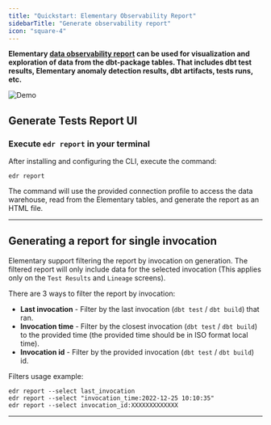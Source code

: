 ```yaml
---
title: "Quickstart: Elementary Observability Report"
sidebarTitle: "Generate observability report"
icon: "square-4"
---
```



**Elementary [data observability report](/features/collaboration-and-communication/data-observability-dashboard) can be used for visualization and exploration of data from the dbt-package tables. That includes dbt test results, Elementary anomaly detection results, dbt artifacts, tests runs, etc.**

<Frame>
  <img
    src="https://raw.githubusercontent.com/elementary-data/elementary/master/static/report_ui.gif"
    alt="Demo"
  />
</Frame>


## Generate Tests Report UI

### Execute `edr report` in your terminal

After installing and configuring the CLI, execute the command:

```shell
edr report
```

The command will use the provided connection profile to access the data warehouse, read from the Elementary tables, and generate the report as an HTML file.

---

## Generating a report for single invocation

Elementary support filtering the report by invocation on generation.
The filtered report will only include data for the selected invocation (This applies only on the `Test Results` and `Lineage` screens).

There are 3 ways to filter the report by invocation:

- **Last invocation** - Filter by the last invocation (`dbt test` / `dbt build`) that ran.
- **Invocation time** - Filter by the closest invocation (`dbt test` / `dbt build`) to the provided time (the provided time should be in ISO format local time).
- **Invocation id** - Filter by the provided invocation (`dbt test` / `dbt build`) id.

Filters usage example:

```shell edr report invocation filters
edr report --select last_invocation
edr report --select "invocation_time:2022-12-25 10:10:35"
edr report --select invocation_id:XXXXXXXXXXXXX
```

---

<Snippet file="share-report.mdx" />
